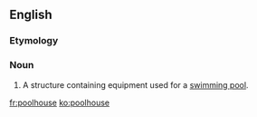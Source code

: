 ==English==

===Etymology===
{{compound|en|pool|house}}

===Noun===
{{en-noun}}

# A structure containing equipment used for a [[swimming pool]].

[[fr:poolhouse]]
[[ko:poolhouse]]